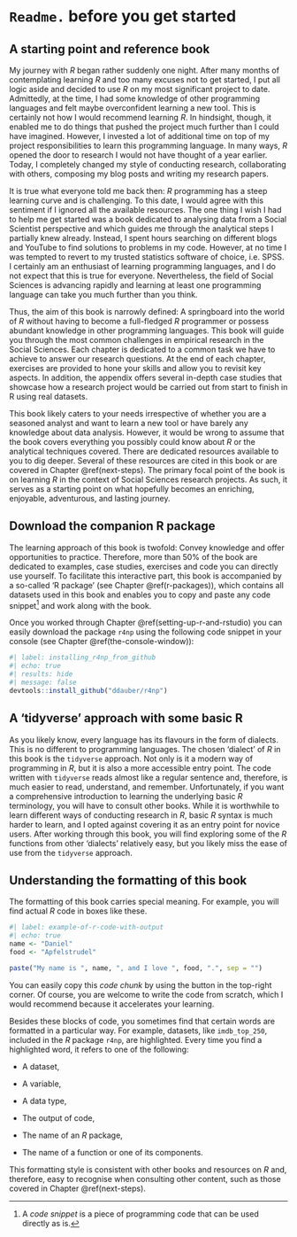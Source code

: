 # `Readme.` before you get started {#readme-before-you-get-started}

## A starting point and reference book {#a-starting-point-and-reference-book}

My journey with *R* began rather suddenly one night. After many months of contemplating learning *R* and too many excuses not to get started, I put all logic aside and decided to use *R* on my most significant project to date. Admittedly, at the time, I had some knowledge of other programming languages and felt maybe overconfident learning a new tool. This is certainly not how I would recommend learning *R*. In hindsight, though, it enabled me to do things that pushed the project much further than I could have imagined. However, I invested a lot of additional time on top of my project responsibilities to learn this programming language. In many ways, *R* opened the door to research I would not have thought of a year earlier. Today, I completely changed my style of conducting research, collaborating with others, composing my blog posts and writing my research papers.

It is true what everyone told me back then: *R* programming has a steep learning curve and is challenging. To this date, I would agree with this sentiment if I ignored all the available resources. The one thing I wish I had to help me get started was a book dedicated to analysing data from a Social Scientist perspective and which guides me through the analytical steps I partially knew already. Instead, I spent hours searching on different blogs and YouTube to find solutions to problems in my code. However, at no time I was tempted to revert to my trusted statistics software of choice, i.e. SPSS. I certainly am an enthusiast of learning programming languages, and I do not expect that this is true for everyone. Nevertheless, the field of Social Sciences is advancing rapidly and learning at least one programming language can take you much further than you think.

Thus, the aim of this book is narrowly defined: A springboard into the world of *R* without having to become a full-fledged *R* programmer or possess abundant knowledge in other programming languages. This book will guide you through the most common challenges in empirical research in the Social Sciences. Each chapter is dedicated to a common task we have to achieve to answer our research questions. At the end of each chapter, exercises are provided to hone your skills and allow you to revisit key aspects. In addition, the appendix offers several in-depth case studies that showcase how a research project would be carried out from start to finish in R using real datasets.

This book likely caters to your needs irrespective of whether you are a seasoned analyst and want to learn a new tool or have barely any knowledge about data analysis. However, it would be wrong to assume that the book covers everything you possibly could know about *R* or the analytical techniques covered. There are dedicated resources available to you to dig deeper. Several of these resources are cited in this book or are covered in Chapter \@ref(next-steps). The primary focal point of the book is on learning *R* in the context of Social Sciences research projects. As such, it serves as a starting point on what hopefully becomes an enriching, enjoyable, adventurous, and lasting journey.

## Download the companion R package {#download-the-companion-r-package}

The learning approach of this book is twofold: Convey knowledge and offer opportunities to practice. Therefore, more than 50% of the book are dedicated to examples, case studies, exercises and code you can directly use yourself. To facilitate this interactive part, this book is accompanied by a so-called 'R package' (see Chapter \@ref(r-packages)), which contains all datasets used in this book and enables you to copy and paste any code snippet[^intro-1] and work along with the book.

[^intro-1]: A *code snippet* is a piece of programming code that can be used directly as is.

Once you worked through Chapter \@ref(setting-up-r-and-rstudio) you can easily download the package `r4np` using the following code snippet in your console (see Chapter \@ref(the-console-window)):

```r
#| label: installing_r4np_from_github
#| echo: true
#| results: hide
#| message: false
devtools::install_github("ddauber/r4np")
```

## A 'tidyverse' approach with some basic R {#a-tidyverse-approach-with-some-basic-r}

As you likely know, every language has its flavours in the form of dialects. This is no different to programming languages. The chosen 'dialect' of *R* in this book is the `tidyverse` approach. Not only is it a modern way of programming in *R*, but it is also a more accessible entry point. The code written with `tidyverse` reads almost like a regular sentence and, therefore, is much easier to read, understand, and remember. Unfortunately, if you want a comprehensive introduction to learning the underlying basic *R* terminology, you will have to consult other books. While it is worthwhile to learn different ways of conducting research in *R*, basic *R* syntax is much harder to learn, and I opted against covering it as an entry point for novice users. After working through this book, you will find exploring some of the *R* functions from other 'dialects' relatively easy, but you likely miss the ease of use from the `tidyverse` approach.

## Understanding the formatting of this book {#formatting-of-this-book}

The formatting of this book carries special meaning. For example, you will find actual *R* code in boxes like these.

```r
#| label: example-of-r-code-with-output
#| echo: true
name <- "Daniel"
food <- "Apfelstrudel"

paste("My name is ", name, ", and I love ", food, ".", sep = "")
```

You can easily copy this *code chunk* by using the button in the top-right corner. Of course, you are welcome to write the code from scratch, which I would recommend because it accelerates your learning.

Besides these blocks of code, you sometimes find that certain words are formatted in a particular way. For example, datasets, like `imdb_top_250`, included in the *R* package `r4np`, are highlighted. Every time you find a highlighted word, it refers to one of the following:

-   A dataset,

-   A variable,

-   A data type,

-   The output of code,

-   The name of an *R* package,

-   The name of a function or one of its components.

This formatting style is consistent with other books and resources on *R* and, therefore, easy to recognise when consulting other content, such as those covered in Chapter \@ref(next-steps).
